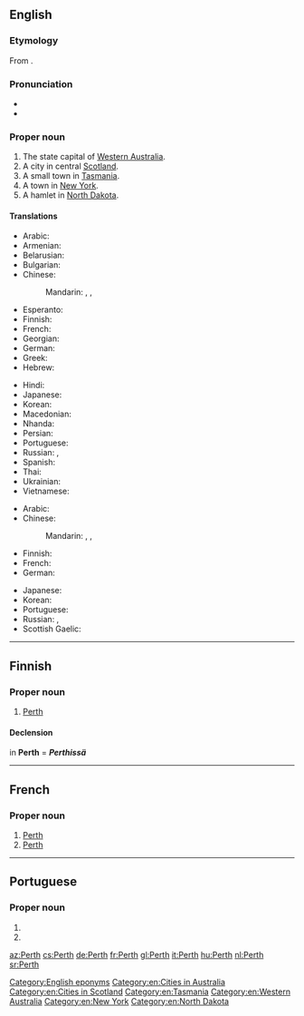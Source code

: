 ==English==
{{wikipedia}}
===Etymology===
From {{etyl|gd|en}} {{m|gd|frìth||forest, copse}}.

===Pronunciation===
* {{IPA|/ˈpɝθ/|lang=en}}
* {{audio|En-au-Perth.ogg|Audio (AUS)|lang=en}}

===Proper noun===
{{en-proper noun}}

# The state capital of [[Western Australia]].
# A city in central [[Scotland]].
# A small town in [[Tasmania]].
# A town in [[New York]].
# A hamlet in [[North Dakota]].

====Translations====
{{trans-top|in Western Australia}}
* Arabic: {{t|ar|بِيرْث|m|tr=birṯ}}
* Armenian: {{t|hy|Պերտ}}
* Belarusian: {{t|be|Перт|m|tr=Pert}}
* Bulgarian: {{t|bg|Пърт|m|tr=Pǎrt}}
* Chinese:
*: Mandarin: {{t|cmn|佩斯|tr=Pèisī|sc=Hani}}, {{t+|cmn|珀斯|tr=Pòsī|sc=Hani}}, {{t|cmn|柏斯|tr=Bòsī|sc=Hani}}
* Esperanto: {{t|eo|Perto}}
* Finnish: {{t|fi|Perth}}
* French: {{t+|fr|Perth}}
* Georgian: {{t|ka|პერთი}}
* German: {{t+|de|Perth|n}}
* Greek: {{t|el|Περθ|n}}
* Hebrew: {{t|he|פרת'}}
{{trans-mid}}
* Hindi: {{t|hi|पर्थ|tr=parth}}
* Japanese: {{t|ja|パース|tr=Pāsu}}
* Korean: {{t+|ko|퍼스|tr=Peoseu|sc=Hang}}
* Macedonian: {{t|mk|Перт|m|tr=Pert}}
* Nhanda: {{t|nha|parata}}
* Persian: {{t|fa|پرث|tr=Pers}}
* Portuguese: {{t|pt|Perth|f}}
* Russian: {{t+|ru|Перт|m|tr=Pɛrt}}, {{t+|ru|Перт|m}}
* Spanish: {{t|es|Perth|m}}
* Thai: {{t|th|เพิร์ท|tr=pêrt}}
* Ukrainian: {{t|uk|Перт|m|tr=Pert}}
* Vietnamese: {{t|vi|Perth}}
{{trans-bottom}}

{{trans-top|in Scotland}}
* Arabic: {{t|ar|بِيرْث|m|tr=birṯ}}
* Chinese:
*: Mandarin: {{t|cmn|佩斯|tr=Pèisī|sc=Hani}}, {{t+|cmn|珀斯|tr=Pòsī|sc=Hani}}, {{t|cmn|柏斯|tr=Bòsī|sc=Hani}}
* Finnish: {{t|fi|Perth}}
* French: {{t+|fr|Perth}}
* German: {{t+|de|Perth}}
{{trans-mid}}
* Japanese: {{t|ja|パース|tr=Pāsu}}
* Korean: {{t+|ko|퍼스|tr=Peoseu|sc=Hang}}
* Portuguese: {{t|pt|Perth|f}}
* Russian: {{t+|ru|Перт|m|tr=Pɛrt}}, {{t+|ru|Перт|m}}
* Scottish Gaelic: {{t|gd|Peairt}}
{{trans-bottom}}

[[Category:English eponyms]]
[[Category:en:Cities in Australia]]
[[Category:en:Cities in Scotland]]
[[Category:en:Tasmania]]
[[Category:en:Western Australia]]
[[Category:en:New York]]
[[Category:en:North Dakota]]

----

==Finnish==

===Proper noun===
{{fi-proper noun}}

# [[Perth#English|Perth]] {{gloss|any place called Perth in English}}

====Declension====
in '''Perth''' = '''''Perthissä''''' {{qualifier|inessive}}
{{fi-decl-risti|n=sg|Perth|||ä|i=0}}

----

==French==
{{wikipedia|lang=fr}}

===Proper noun===
{{fr-proper noun}}

# [[Perth#English|Perth]] {{gloss|in Australia}}
# [[Perth#English|Perth]] {{gloss|in Scotland}}

----

==Portuguese==

===Proper noun===
{{pt-proper noun|f}}

# {{place|pt|city|s/Western Australia|c/Australia|t1=Perth}}
# {{place|pt|city|c/Scotland|t1=Perth}}

[[az:Perth]]
[[cs:Perth]]
[[de:Perth]]
[[fr:Perth]]
[[gl:Perth]]
[[it:Perth]]
[[hu:Perth]]
[[nl:Perth]]
[[sr:Perth]]